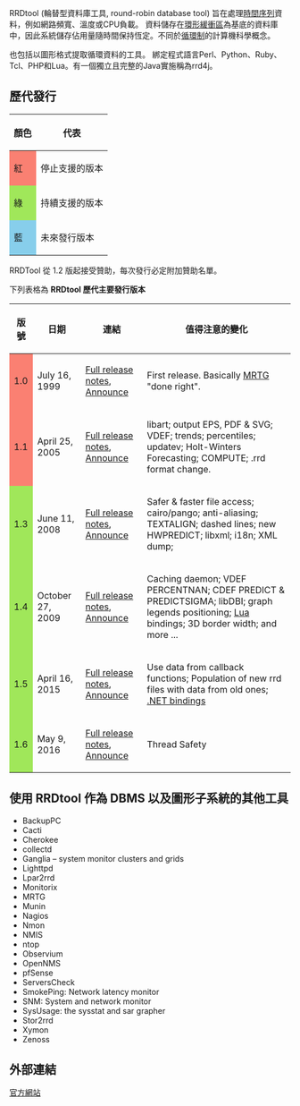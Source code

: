 {{copyedit|time=2016-12-21T02:24:43+00:00}}
{{Translating|||time=2019-05-28T05:44:57+00:00}}
RRDtool (輪替型資料庫工具, round-robin database tool) 旨在處理[[時間序列|時間序列]]資料，例如網路頻寬、溫度或CPU負載。 資料儲存在[[環形緩衝區|環形緩衝區]]為基底的資料庫中，因此系統儲存佔用量隨時間保持恆定。不同於[[循環制|循環制]]的計算機科學概念。

也包括以圖形格式提取循環資料的工具。 綁定程式語言Perl、Python、Ruby、Tcl、PHP和Lua。有一個獨立且完整的Java實施稱為rrd4j。

== 歷代發行 ==
{| style="float:right;" class="wikitable"
! 顏色 
! 代表
|-
| style="background:salmon;" | 紅 
| 停止支援的版本
|-
| style="background:#a0e75a;" | 綠 
| 持續支援的版本
|-
| style="background:skyBlue;" | 藍 
| 未來發行版本
|}

RRDTool 從 1.2 版起接受贊助，每次發行必定附加贊助名單。

下列表格為 '''RRDtool 歷代主要發行版本'''

{| style="clear:both;" class="wikitable"
! 版號
! 日期
! 連結
! 值得注意的變化
|-
! style="background:salmon;" | 1.0
| July 16, 1999
| [https://archive.is/20130115201059/http://oss.oetiker.ch/rrdtool-trac/browser/tags/1.0/program/NEWS Full release notes], [https://lists.oetiker.ch/pipermail/rrd-announce/1999-July/000007.html Announce]{{Wayback|url=https://lists.oetiker.ch/pipermail/rrd-announce/1999-July/000007.html |date=20161221214640 }}
| First release. Basically [[Multi_Router_Traffic_Grapher|MRTG]] "done right".
|-
! style="background:salmon;" | 1.1
| April 25, 2005
| [https://archive.is/20130116023956/http://oss.oetiker.ch/rrdtool-trac/browser/tags/1.2.0/NEWS Full release notes], [https://lists.oetiker.ch/pipermail/rrd-announce/2005-April/000071.html Announce]{{Wayback|url=https://lists.oetiker.ch/pipermail/rrd-announce/2005-April/000071.html |date=20161221162711 }}
| libart; output EPS, PDF & SVG; VDEF; trends; percentiles; updatev; Holt-Winters Forecasting; COMPUTE; .rrd format change.
|-
! style="background:#a0e75a;" | 1.3
| June 11, 2008
| [https://archive.is/20130115190608/http://oss.oetiker.ch/rrdtool-trac/browser/tags/1.3.0/NEWS Full release notes], [https://lists.oetiker.ch/pipermail/rrd-announce/2008-June/000109.html Announce]{{Wayback|url=https://lists.oetiker.ch/pipermail/rrd-announce/2008-June/000109.html |date=20161221162621 }}
| Safer & faster file access; cairo/pango; anti-aliasing; TEXTALIGN; dashed lines; new HWPREDICT; libxml; i18n; XML dump;
|-
! style="background:#a0e75a;" | 1.4
| October 27, 2009
| [https://raw.githubusercontent.com/oetiker/rrdtool-1.x/894d009df2ee64daa21e1fe03a987b3755c4d7f9/NEWS Full release notes]{{Wayback|url=https://raw.githubusercontent.com/oetiker/rrdtool-1.x/894d009df2ee64daa21e1fe03a987b3755c4d7f9/NEWS |date=20161221232749 }}, [https://lists.oetiker.ch/pipermail/rrd-announce/2009-October/000134.html Announce]{{Wayback|url=https://lists.oetiker.ch/pipermail/rrd-announce/2009-October/000134.html |date=20161221162619 }}
| Caching daemon; VDEF PERCENTNAN; CDEF PREDICT & PREDICTSIGMA; libDBI; graph legends positioning; [[Lua_(programming_language)|Lua]] bindings; 3D border width; and more ...
|-
! style="background:#a0e75a;" | 1.5
| April 16, 2015
| [https://archive.is/20150429194236/http://oss.oetiker.ch/rrdtool-trac/browser/tags/1.5.0/NEWS Full release notes], [http://oss.oetiker.ch/rrdtool/forum.en.html#nabble-td7582894 Announce]{{Wayback|url=http://oss.oetiker.ch/rrdtool/forum.en.html#nabble-td7582894 |date=20161221232745 }}
| Use data from callback functions; Population of new rrd files with data from old ones; [[.NET_Framework|.NET bindings]]
|-
! style="background:#a0e75a;" | 1.6
| May 9, 2016
| [https://github.com/oetiker/rrdtool-1.x/blob/1.6/NEWS Full release notes]{{Wayback|url=https://github.com/oetiker/rrdtool-1.x/blob/1.6/NEWS |date=20190217170359 }}, [http://oss.oetiker.ch/rrdtool/forum.en.html#nabble-f937719 Announce]{{Wayback|url=http://oss.oetiker.ch/rrdtool/forum.en.html#nabble-f937719 |date=20161221232745 }}
| Thread Safety
|}

== 使用 RRDtool 作為 DBMS 以及圖形子系統的其他工具 ==
* BackupPC
* Cacti
* Cherokee
* collectd
* Ganglia – system monitor clusters and grids
* Lighttpd
* Lpar2rrd
* Monitorix
* MRTG
* Munin
* Nagios
* Nmon
* NMIS
* ntop
* Observium
* OpenNMS
* pfSense
* ServersCheck
* SmokePing: Network latency monitor
* SNM: System and network monitor
* SysUsage: the sysstat and sar grapher
* Stor2rrd
* Xymon
* Zenoss

== 外部連結 ==
[http://oss.oetiker.ch/rrdtool/ 官方網站]{{Wayback|url=http://oss.oetiker.ch/rrdtool/ |date=20161225033625 }}